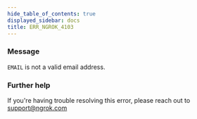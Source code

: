 ```yaml
---
hide_table_of_contents: true
displayed_sidebar: docs
title: ERR_NGROK_4103
---
```


### Message

`EMAIL` is not a valid email address.

<ErrorDetails />

### Further help

If you're having trouble resolving this error, please reach out to [support@ngrok.com](mailto:support@ngrok.com?subject=Help%20with%20ERR_NGROK_4103)
